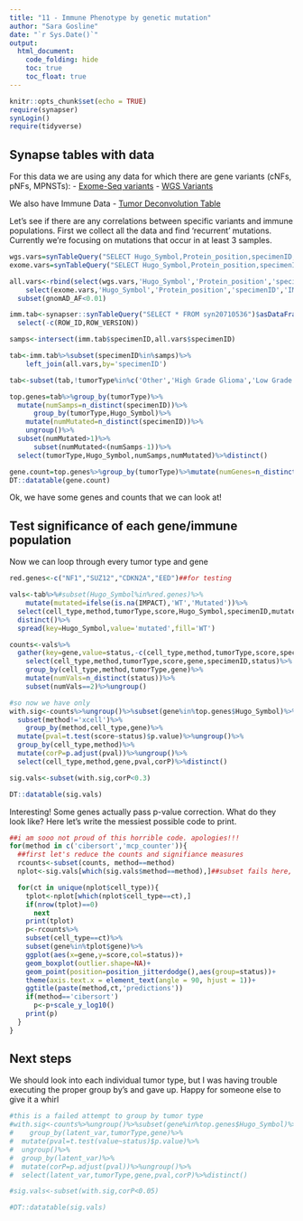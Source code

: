 ```yaml
---
title: "11 - Immune Phenotype by genetic mutation"
author: "Sara Gosline"
date: "`r Sys.Date()`"
output:
  html_document:
    code_folding: hide
    toc: true
    toc_float: true
---
```


```r
knitr::opts_chunk$set(echo = TRUE)
require(synapser)
synLogin()
require(tidyverse)
```

## Synapse tables with data 
For this data we are using any data for which there are gene variants (cNFs, pNFs, MPNSTs):
- [Exome-Seq variants](https://www.synapse.org/#!Synapse:syn20554939/tables/)
- [WGS Variants](https://www.synapse.org/#!Synapse:syn20551862/tables/) 

We also have Immune Data
- [Tumor Deconvolution Table](https://www.synapse.org/#!Synapse:syn20710536/tables/)

Let's see if there are any correlations between specific variants and immune populations. First we collect all the data and find 'recurrent' mutations. Currently we're focusing on mutations that occur in at least 3 samples. 


```r

wgs.vars=synTableQuery("SELECT Hugo_Symbol,Protein_position,specimenID,IMPACT,FILTER,ExAC_AF,gnomAD_AF FROM syn20551862")$asDataFrame()
exome.vars=synTableQuery("SELECT Hugo_Symbol,Protein_position,specimenID,IMPACT,FILTER,ExAC_AF,gnomAD_AF FROM syn20554939")$asDataFrame()

all.vars<-rbind(select(wgs.vars,'Hugo_Symbol','Protein_position','specimenID','IMPACT','gnomAD_AF'),
    select(exome.vars,'Hugo_Symbol','Protein_position','specimenID','IMPACT','gnomAD_AF'))%>%
  subset(gnomAD_AF<0.01)

imm.tab<-synapser::synTableQuery("SELECT * FROM syn20710536")$asDataFrame()%>%
  select(-c(ROW_ID,ROW_VERSION))

samps<-intersect(imm.tab$specimenID,all.vars$specimenID)

tab<-imm.tab%>%subset(specimenID%in%samps)%>%
    left_join(all.vars,by='specimenID')

tab<-subset(tab,!tumorType%in%c('Other','High Grade Glioma','Low Grade Glioma'))

top.genes=tab%>%group_by(tumorType)%>%
  mutate(numSamps=n_distinct(specimenID))%>%
      group_by(tumorType,Hugo_Symbol)%>%
    mutate(numMutated=n_distinct(specimenID))%>%
    ungroup()%>%
  subset(numMutated>1)%>%
      subset(numMutated<(numSamps-1))%>%
  select(tumorType,Hugo_Symbol,numSamps,numMutated)%>%distinct()

gene.count=top.genes%>%group_by(tumorType)%>%mutate(numGenes=n_distinct(Hugo_Symbol))%>%select(tumorType,numGenes)%>%distinct()
DT::datatable(gene.count)
```

Ok, we have some genes and counts that we can look at! 

## Test significance of each gene/immune population

Now we can loop through every tumor type and gene

```r
red.genes<-c("NF1","SUZ12","CDKN2A","EED")##for testing

vals<-tab%>%#subset(Hugo_Symbol%in%red.genes)%>%
    mutate(mutated=ifelse(is.na(IMPACT),'WT','Mutated'))%>%
  select(cell_type,method,tumorType,score,Hugo_Symbol,specimenID,mutated)%>%
  distinct()%>%
  spread(key=Hugo_Symbol,value='mutated',fill='WT')

counts<-vals%>%
  gather(key=gene,value=status,-c(cell_type,method,tumorType,score,specimenID))%>% 
    select(cell_type,method,tumorType,score,gene,specimenID,status)%>%
    group_by(cell_type,method,tumorType,gene)%>%
    mutate(numVals=n_distinct(status))%>%
    subset(numVals==2)%>%ungroup()

#so now we have only 
with.sig<-counts%>%ungroup()%>%subset(gene%in%top.genes$Hugo_Symbol)%>%
  subset(method!='xcell')%>%
    group_by(method,cell_type,gene)%>%
  mutate(pval=t.test(score~status)$p.value)%>%ungroup()%>%
  group_by(cell_type,method)%>%
  mutate(corP=p.adjust(pval))%>%ungroup()%>%
  select(cell_type,method,gene,pval,corP)%>%distinct()

sig.vals<-subset(with.sig,corP<0.3)

DT::datatable(sig.vals)

```

Interesting! Some genes actually pass p-value correction. What do they look like? Here let's write the messiest possible code to print.

```r
##i am sooo not proud of this horrible code. apologies!!!
for(method in c('cibersort','mcp_counter')){
  ##first let's reduce the counts and signifiance measures
  rcounts<-subset(counts, method==method)
  nplot<-sig.vals[which(sig.vals$method==method),]##subset fails here,      

  for(ct in unique(nplot$cell_type)){
    tplot<-nplot[which(nplot$cell_type==ct),]
    if(nrow(tplot)==0)
      next
    print(tplot)
    p<-rcounts%>%
    subset(cell_type==ct)%>%
    subset(gene%in%tplot$gene)%>%
    ggplot(aes(x=gene,y=score,col=status))+
    geom_boxplot(outlier.shape=NA)+
    geom_point(position=position_jitterdodge(),aes(group=status))+
    theme(axis.text.x = element_text(angle = 90, hjust = 1))+
    ggtitle(paste(method,ct,'predictions'))
    if(method=='cibersort')
      p<-p+scale_y_log10()
    print(p)
  }
}


```



## Next steps
We should look into each individual tumor type, but I was having trouble executing the proper group by's and gave up. Happy for someone else to give it a whirl



```r

#this is a failed attempt to group by tumor type
#with.sig<-counts%>%ungroup()%>%subset(gene%in%top.genes$Hugo_Symbol)%>%
#    group_by(latent_var,tumorType,gene)%>%
#  mutate(pval=t.test(value~status)$p.value)%>%
#  ungroup()%>%
#  group_by(latent_var)%>%
#  mutate(corP=p.adjust(pval))%>%ungroup()%>%
#  select(latent_var,tumorType,gene,pval,corP)%>%distinct()

#sig.vals<-subset(with.sig,corP<0.05)

#DT::datatable(sig.vals)
```

